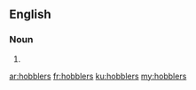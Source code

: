 ==English==

===Noun===
{{head|en}}

# {{plural of|hobbler}}

[[ar:hobblers]]
[[fr:hobblers]]
[[ku:hobblers]]
[[my:hobblers]]